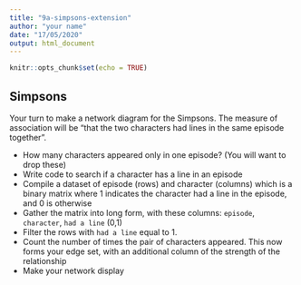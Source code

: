 ```yaml
---
title: "9a-simpsons-extension"
author: "your name"
date: "17/05/2020"
output: html_document
---
```


```r
knitr::opts_chunk$set(echo = TRUE)
```

## Simpsons

Your turn to make a network diagram for the Simpsons. The measure of association will be "that the two characters had lines in the same episode together".

- How many characters appeared only in one episode? (You will want to drop these)
- Write code to search if a character has a line in an episode
- Compile a dataset of episode (rows) and character (columns) which is a binary matrix where 1 indicates the character had a line in the episode, and 0 is otherwise
- Gather the matrix into long form, with these columns: `episode`, `character`, `had a line` (0,1)
- Filter the rows with `had a line` equal to 1.
- Count the number of times the pair of characters appeared. This now forms your edge set, with an additional column of the strength of the relationship
- Make your network display
